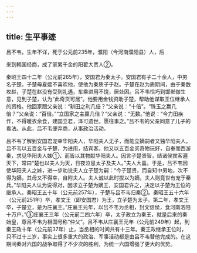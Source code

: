 ```yaml
---
---
---
```

title: 生平事迹
---



吕不韦，生年不详，死于公元前235年，濮阳（今河南濮阳县）人，后

来到韩国经商，成了家累千金的阳翟大贾人②。

秦昭王四十二年（公元前265年），安国君为秦太子。安国君有子二十余人，中男名子楚。子楚母夏姬不喜欢他，使他为秦质子于赵。子楚在赵为质期间，由于秦数攻赵，子楚在赵没有受到礼遇，车乘进用不饶，居处困。吕不韦恰巧到邯郸做生意，见到子楚，认为“此奇货可居”。他要用金钱资助子楚，帮助他谋取王位继承人的资格。他回家跟父亲说：“耕田之利几倍？”父亲说：“十倍”。“珠玉之赢几倍？”父亲说：“百倍。”“立国家之主赢几倍？”父亲说：“无数。”他说：“今力田疾作，不得暖衣余食，建国立君，泽可遗世。愿往事之。”吕不韦的父亲同意了儿子的看法。从此，吕不韦便弃商，从事政治活动。

吕不韦了解到安国君宠幸华阳夫人，华阳夫人无子，而能立嫡嗣者又独华阳夫人。吕不韦以五百金与子楚，为进用，结宾客。他又以五百金买奇物玩好，自奉而西游秦，求见华阳夫人姊①，而皆以其物献华阳夫人。因言子楚贤智，结诸侯宾客遍天下，常曰“楚也以夫人为天，日夜泣思太子及夫人。”夫人大喜。于是，吕不韦因使华阳夫人之姊，进一步劝说夫人立子楚为嗣：“今子楚贤，而自知中男地，次不得为嫡，其母又不得幸，自附夫人。夫人诚以此时拔以为嫡，夫人则竟世有宠于秦兵。”华阳夫人认为说得对，因求立子楚为嫡王，安国君许之，决定以子楚为王位的继承人。秦昭王五十年（公元前257年），子楚与吕不韦归秦②。秦昭王五十六年（公元前251年）卒，孝文王（即安国君）为王，立子楚为太子。第二年，孝文王卒，子楚立，是为庄襄王。”庄襄王元年，以吕不韦为丞相，封文信侯，食河南洛阳十万户。”③庄襄王三年（公元前二四六年）卒，太子政立为秦王，就是后来的秦始皇，尊吕不韦为相国号称“仲父”。吕不韦从庄襄王元年（公元前249年）起，到秦王政十年（公元前37年）止，当丞相的时间共有十三年。秦王政继承王位时，只不过十三岁，事实上很多重大的政治、军事活动都是由吕不韦替他完成的。在这期间秦对六国的战争取得了不少次的胜利，为统一六国增强了更大的优势。